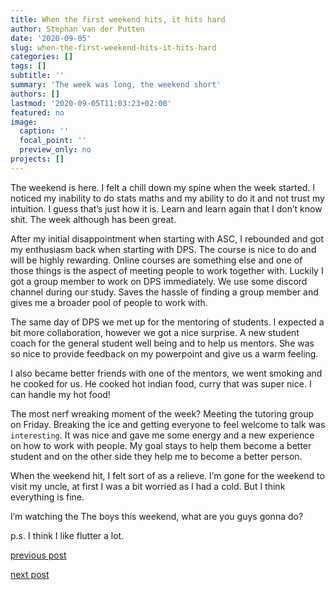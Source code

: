 ```yaml
---
title: When the first weekend hits, it hits hard
author: Stephan van der Putten
date: '2020-09-05'
slug: when-the-first-weekend-hits-it-hits-hard
categories: []
tags: []
subtitle: ''
summary: 'The week was long, the weekend short'
authors: []
lastmod: '2020-09-05T11:03:23+02:00'
featured: no
image:
  caption: ''
  focal_point: ''
  preview_only: no
projects: []
---
```


The weekend is here. I felt a chill down my spine when the week started. I noticed my inability to do stats maths and my ability to do it and not trust my intuition. I guess that's just how it is. Learn and learn again that I don't know shit. The week although has been great.

After my initial disappointment when starting with ASC, I rebounded and got my enthusiasm back when starting with DPS. The course is nice to do and will be highly rewarding. Online courses are something else and one of those things is the aspect of meeting people to work together with. Luckily I got a group member to work on DPS immediately. We use some discord channel during our study. Saves the hassle of finding a group member and gives me a broader pool of people to work with.

The same day of DPS we met up for the mentoring of students. I expected a bit more collaboration, however we got a nice surprise. A new student coach for the general student well being and to help us mentors. She was so nice to provide feedback on my powerpoint and give us a warm feeling. 

I also became better friends with one of the mentors, we went smoking and he cooked for us. He cooked hot indian food, curry that was super nice. I can handle my hot food! 

The most nerf wreaking moment of the week? Meeting the tutoring group on Friday. Breaking the ice and getting everyone to feel welcome to talk was `interesting`. It was nice and gave me some energy and a new experience on how to work with people. My goal stays to help them become a better student and on the other side they help me to become a better person.

When the weekend hit, I felt sort of as a relieve. I'm gone for the weekend to visit my uncle, at first I was a bit worried as I had a cold. But I think everything is fine. 

I'm watching the The boys this weekend, what are you guys gonna do?

p.s. I think I like flutter a lot.

[previous post](/2020/08/30/starting-the-year/)

[next post](/2020/09/09/funny-you-might-ask)
